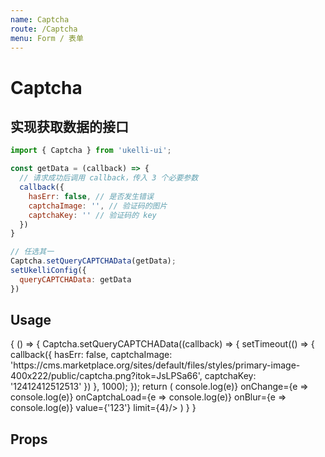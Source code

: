```yaml
---
name: Captcha
route: /Captcha
menu: Form / 表单
---
```



# Captcha

## 实现获取数据的接口

```js
import { Captcha } from 'ukelli-ui';

const getData = (callback) => {
  // 请求成功后调用 callback，传入 3 个必要参数
  callback({
    hasErr: false, // 是否发生错误
    captchaImage: '', // 验证码的图片
    captchaKey: '' // 验证码的 key
  })
}

// 任选其一
Captcha.setQueryCAPTCHAData(getData);
setUkelliConfig({
  queryCAPTCHAData: getData
})
```

## Usage

<Playground>
  {
    () => {
      Captcha.setQueryCAPTCHAData((callback) => {
        setTimeout(() => {
          callback({
            hasErr: false,
            captchaImage: 'https://cms.marketplace.org/sites/default/files/styles/primary-image-400x222/public/captcha.png?itok=JsLPSa66',
            captchaKey: '12412412512513'
          })
        }, 1000);
      });
      return (
        <Captcha
          onError={e => console.log(e)}
          onChange={e => console.log(e)}
          onCaptchaLoad={e => console.log(e)}
          onBlur={e => console.log(e)}
          value={'123'}
          limit={4}/>
      )
    }
  }
</Playground>

## Props

<Props of={Captcha} />
